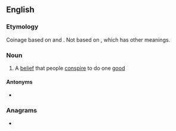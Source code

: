 ==English==

===Etymology===
Coinage based on {{m|en|pro-}} and {{m|en|paranoia}}. Not based on {{cog|grc|πρόνοια}}, which has other meanings.

===Noun===
{{wikipedia|pronoia (psychology)}}
{{en-noun|-}}

# {{lb|en|psychology}} A [[belief]] that people [[conspire]] to do one [[good]]

====Antonyms====
* {{l|en|paranoia}}

===Anagrams===
* {{anagrams|en|pronaoi}}
